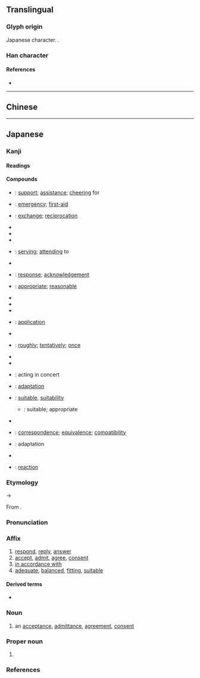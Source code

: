 {{also|應|懬|应}}
{{character info}}
==Translingual==
{{Han simplified forms|應|応|应}}

===Glyph origin===
Japanese {{w|shinjitai}} character. {{Han simp|應|f=倠|t=&nbsp;}}.

===Han character===
{{Han char|rn=61|rad=心|as=03|sn=7|four=|canj=IP,XXIP|ids=⿸广心}}

====References====
* {{Han ref|kx=0377.071|dkj=10347|dj=0703.190|hdz=20875.161|uh=5FDC|ud=24540}}

----

==Chinese==
{{zh-see|應|v}} <!-- Note: [1] 応 is not the simplified form of 懬 or 應 [2] 応 is classified as a variant character of 應 by the Ministry of Education, Taiwan [3] This character is not recognised in mainland China (not encoded in GB 18030) -->

----

==Japanese==
{{ja-kanji forms|応|應}}

===Kanji===
{{ja-kanji|grade=5|rs=心03|kyu=應}}

====Readings====
{{ja-readings
|goon=おう<おう
|kanon=よう<よう
|kun=こた-える<こた-へる, いら-える<いら-へる
|nanori=かず, たか, のぶ, のり, まさ
}}

====Compounds====
{{der-top3|Compounds}}
* {{ja-r|応援|おうえん}}: [[support]]; [[assistance]]; [[cheering]] for
* {{ja-r|応急|おうきゅう}}: [[emergency]]; [[first-aid]]
* {{ja-r|応酬|おうしゅう}}: [[exchange]]; [[reciprocation]]
* {{ja-r|応%召|おう%しょう}}
* {{ja-r|応%接|おう%せつ}}
* {{ja-r|応%戦|おう%せん}}
* {{ja-r|応対|おうたい}}: [[serving]]; [[attending]] to
* {{ja-r|応諾|おうだく}}
* {{ja-r|応答|おうとう}}: [[response]]; [[acknowledgement]]
* {{ja-r|応分|おうぶん}}: [[appropriate]]; [[reasonable]]
* {{ja-r|応%変|おう%へん}}
* {{ja-r|応報|おうほう}}
* {{ja-r|応%募|おう%ぼ}}
* {{ja-r|応用|おうよう}}: [[application]]
* {{ja-r|応力|おうりょく}}
* {{ja-r|一応|いちおう}}: [[roughly]]; [[tentatively]]; [[once]]
* {{ja-r|感応|かんのう}}
* {{ja-r|供応|きょうおう}}
* {{ja-r|呼応|こおう}}: acting in concert
* {{ja-r|順応|じゅんのう}}: [[adaptation]]
* {{ja-r|相応|そうおう}}: [[suitable]], [[suitability]]
** {{ja-r|相応しい|ふさわし.い}}: suitable; appropriate
* {{ja-r|即%応|そく%おう}}
* {{ja-r|対応|たいおう}}: [[correspondence]]; [[equivalence]]; [[compatibility]]
* {{ja-r|適応|てきおう}}: adaptation
* {{ja-r|内%応|ない%おう}}
* {{ja-r|反応|はんのう}}: [[reaction]]
{{der-bottom}}

===Etymology===
{{ja-kanjitab|おう|yomi=goon}}
{{IPAchar|/ou/}} → {{IPAchar|/oː/}}

From {{der|ja|ltc|sort=おう|-}} {{ltc-l|應|id=2}}.

===Pronunciation===
{{ja-pron|おう|acc=1|acc_ref=DJR}}

===Affix===
{{ja-pos|affix|おう}}

# [[respond]], [[reply#Verb|reply]], [[answer#Verb|answer]] {{gl|a [[question]], [[call#Noun|call]], etc.}}
# [[accept]], [[admit]], [[agree]], [[consent#Verb|consent]]
# [[in accordance with]]
# [[adequate]], [[balanced]], [[fitting]], [[suitable]]

====Derived terms====
* {{ja-r|応ずる|おうずる}}

===Noun===
{{ja-noun|おう}}

# {{lb|ja|sort=おう|rare}} an [[acceptance]], [[admittance]], [[agreement]], [[consent#Noun|consent]]

===Proper noun===
{{ja-pos|proper|^おう}}

# {{surname|ja|A=a|nodot=1|sort=おう}}

===References===
<references/>